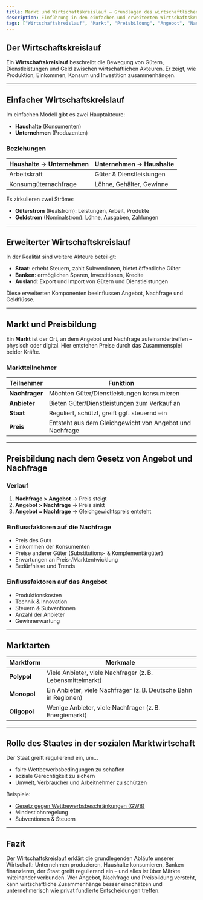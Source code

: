 ```yaml
---
title: Markt und Wirtschaftskreislauf – Grundlagen des wirtschaftlichen Handelns
description: Einführung in den einfachen und erweiterten Wirtschaftskreislauf, Marktteilnehmer, Preisbildung und das Zusammenspiel von Angebot und Nachfrage.
tags: ["Wirtschaftskreislauf", "Markt", "Preisbildung", "Angebot", "Nachfrage", "Volkswirtschaft", "Konsumenten", "Unternehmen"]
---
```


## Der Wirtschaftskreislauf

Ein **Wirtschaftskreislauf** beschreibt die Bewegung von Gütern, Dienstleistungen und Geld zwischen wirtschaftlichen Akteuren. Er zeigt, wie Produktion, Einkommen, Konsum und Investition zusammenhängen.

---

## Einfacher Wirtschaftskreislauf

Im einfachen Modell gibt es zwei Hauptakteure:

- **Haushalte** (Konsumenten)
- **Unternehmen** (Produzenten)

### Beziehungen

| Haushalte → Unternehmen | Unternehmen → Haushalte |
|-------------------------|-------------------------|
| Arbeitskraft            | Güter & Dienstleistungen |
| Konsumgüternachfrage    | Löhne, Gehälter, Gewinne |

Es zirkulieren zwei Ströme:
- **Güterstrom** (Realstrom): Leistungen, Arbeit, Produkte
- **Geldstrom** (Nominalstrom): Löhne, Ausgaben, Zahlungen

---

## Erweiterter Wirtschaftskreislauf

In der Realität sind weitere Akteure beteiligt:

- **Staat**: erhebt Steuern, zahlt Subventionen, bietet öffentliche Güter
- **Banken**: ermöglichen Sparen, Investitionen, Kredite
- **Ausland**: Export und Import von Gütern und Dienstleistungen

Diese erweiterten Komponenten beeinflussen Angebot, Nachfrage und Geldflüsse.

---

## Markt und Preisbildung

Ein **Markt** ist der Ort, an dem Angebot und Nachfrage aufeinandertreffen – physisch oder digital. Hier entstehen Preise durch das Zusammenspiel beider Kräfte.

### Marktteilnehmer

| Teilnehmer        | Funktion                      |
|-------------------|-------------------------------|
| **Nachfrager**     | Möchten Güter/Dienstleistungen konsumieren |
| **Anbieter**       | Bieten Güter/Dienstleistungen zum Verkauf an |
| **Staat**          | Reguliert, schützt, greift ggf. steuernd ein |
| **Preis**          | Entsteht aus dem Gleichgewicht von Angebot und Nachfrage |

---

## Preisbildung nach dem Gesetz von Angebot und Nachfrage

### Verlauf

1. **Nachfrage > Angebot** → Preis steigt  
2. **Angebot > Nachfrage** → Preis sinkt  
3. **Angebot = Nachfrage** → Gleichgewichtspreis entsteht

### Einflussfaktoren auf die Nachfrage

- Preis des Guts
- Einkommen der Konsumenten
- Preise anderer Güter (Substitutions- & Komplementärgüter)
- Erwartungen an Preis-/Marktentwicklung
- Bedürfnisse und Trends

### Einflussfaktoren auf das Angebot

- Produktionskosten
- Technik & Innovation
- Steuern & Subventionen
- Anzahl der Anbieter
- Gewinnerwartung

---

## Marktarten

| Marktform         | Merkmale                                       |
|-------------------|------------------------------------------------|
| **Polypol**       | Viele Anbieter, viele Nachfrager (z. B. Lebensmittelmarkt) |
| **Monopol**       | Ein Anbieter, viele Nachfrager (z. B. Deutsche Bahn in Regionen) |
| **Oligopol**      | Wenige Anbieter, viele Nachfrager (z. B. Energiemarkt) |

---

## Rolle des Staates in der sozialen Marktwirtschaft

Der Staat greift regulierend ein, um...

- faire Wettbewerbsbedingungen zu schaffen
- soziale Gerechtigkeit zu sichern
- Umwelt, Verbraucher und Arbeitnehmer zu schützen

Beispiele:
- [Gesetz gegen Wettbewerbsbeschränkungen (GWB)](https://www.gesetze-im-internet.de/gwb/)
- Mindestlohnregelung
- Subventionen & Steuern

---

## Fazit

Der Wirtschaftskreislauf erklärt die grundlegenden Abläufe unserer Wirtschaft: Unternehmen produzieren, Haushalte konsumieren, Banken finanzieren, der Staat greift regulierend ein – und alles ist über Märkte miteinander verbunden. Wer Angebot, Nachfrage und Preisbildung versteht, kann wirtschaftliche Zusammenhänge besser einschätzen und unternehmerisch wie privat fundierte Entscheidungen treffen.

